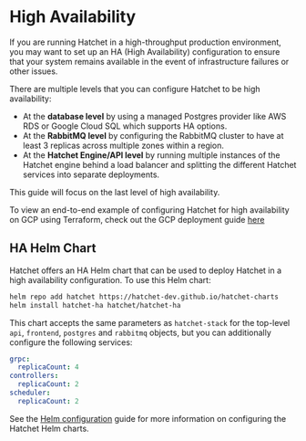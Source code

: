 
# High Availability

If you are running Hatchet in a high-throughput production environment, you may want to set up an HA (High Availability) configuration to ensure that your system remains available in the event of infrastructure failures or other issues.

There are multiple levels that you can configure Hatchet to be high availability:

- At the **database level** by using a managed Postgres provider like AWS RDS or Google Cloud SQL which supports HA options.
- At the **RabbitMQ level** by configuring the RabbitMQ cluster to have at least 3 replicas across multiple zones within a region.
- At the **Hatchet Engine/API level** by running multiple instances of the Hatchet engine behind a load balancer and splitting the different Hatchet services into separate deployments.

This guide will focus on the last level of high availability.

<Callout type="info" emoji="🪓">

To view an end-to-end example of configuring Hatchet for high availability on GCP using Terraform, check out the GCP deployment guide [here](github.com/hatchet-dev/hatchet-infra-examples/blob/main/self-hosting/gcp)

</Callout>

## HA Helm Chart

Hatchet offers an HA Helm chart that can be used to deploy Hatchet in a high availability configuration. To use this Helm chart:

```sh
helm repo add hatchet https://hatchet-dev.github.io/hatchet-charts
helm install hatchet-ha hatchet/hatchet-ha
```

This chart accepts the same parameters as `hatchet-stack` for the top-level `api`, `frontend`, `postgres` and `rabbitmq` objects, but you can additionally configure the following services:

```yaml
grpc:
  replicaCount: 4
controllers:
  replicaCount: 2
scheduler:
  replicaCount: 2
```

See the [Helm configuration](./kubernetes-helm-configuration) guide for more information on configuring the Hatchet Helm charts.
